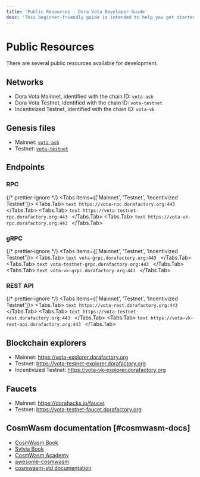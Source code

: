```yaml
---
title: 'Public Resources · Dora Vota Developer Guide'
desc: 'This beginner-friendly guide is intended to help you get started with Dora Vota and build on it.'
---
```



# Public Resources

There are several public resources available for development.

## Networks

- Dora Vota Mainnet, identified with the chain ID: `vota-ash`
- Dora Vota Testnet, identified with the chain ID: `vota-testnet`
- Incentivized Testnet, identified with the chain ID: `vota-vk`

## Genesis files

- Mainnet: [`vota-ash`](https://github.com/DoraFactory/doravota/blob/main/config/mainnet/genesis.json)
- Testnet: [`vota-testnet`](https://github.com/DoraFactory/doravota/blob/main/config/testnet/genesis.json)

## Endpoints

### RPC

{/* prettier-ignore */}
<Tabs items={['Mainnet', 'Testnet', 'Incentivized Testnet']}>
  <Tabs.Tab>
    ```text
    https://vota-rpc.dorafactory.org:443
    ```
  </Tabs.Tab>
  <Tabs.Tab>
    ```text
    https://vota-testnet-rpc.dorafactory.org:443
    ```
  </Tabs.Tab>
  <Tabs.Tab>
    ```text
    https://vota-vk-rpc.dorafactory.org:443
    ```
  </Tabs.Tab>
</Tabs>

### gRPC

{/* prettier-ignore */}
<Tabs items={['Mainnet', 'Testnet', 'Incentivized Testnet']}>
  <Tabs.Tab>
    ```text
    vota-grpc.dorafactory.org:443
    ```
  </Tabs.Tab>
  <Tabs.Tab>
    ```text
    vota-testnet-grpc.dorafactory.org:443
    ```
  </Tabs.Tab>
  <Tabs.Tab>
    ```text
    vota-vk-grpc.dorafactory.org:443
    ```
  </Tabs.Tab>
</Tabs>

### REST API

{/* prettier-ignore */}
<Tabs items={['Mainnet', 'Testnet', 'Incentivized Testnet']}>
  <Tabs.Tab>
    ```text
    https://vota-rest.dorafactory.org:443
    ```
  </Tabs.Tab>
  <Tabs.Tab>
    ```text
    https://vota-testnet-rest.dorafactory.org:443
    ```
  </Tabs.Tab>
  <Tabs.Tab>
    ```text
    https://vota-vk-rest-api.dorafactory.org:443
    ```
  </Tabs.Tab>
</Tabs>

## Blockchain explorers

- Mainnet: https://vota-explorer.dorafactory.org
- Testnet: https://vota-testnet-explorer.dorafactory.org
- Incentivized Testnet: https://vota-vk-explorer.dorafactory.org

## Faucets

- Mainnet: https://dorahacks.io/faucet
- Testnet: https://vota-testnet-faucet.dorafactory.org

## CosmWasm documentation [#cosmwasm-docs]

- [CosmWasm Book](https://book.cosmwasm.com/)
- [Sylvia Book](https://cosmwasm.github.io/sylvia-book/index.html)
- [CosmWasm Academy](https://academy.cosmwasm.com/)
- [awesome-cosmwasm](https://github.com/CosmWasm/awesome-cosmwasm)
- [cosmwasm-std documentation](https://docs.rs/cosmwasm-std/latest/cosmwasm_std/)

